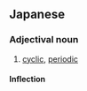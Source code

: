 ==Japanese==
{{ja-kanjitab|周|期|的}}

===Adjectival noun===
{{ja-adj|しゅうきてき|infl=na}}

# [[cyclic]], [[periodic]]

====Inflection====
{{ja-na|周期的|しゅうきてき}}